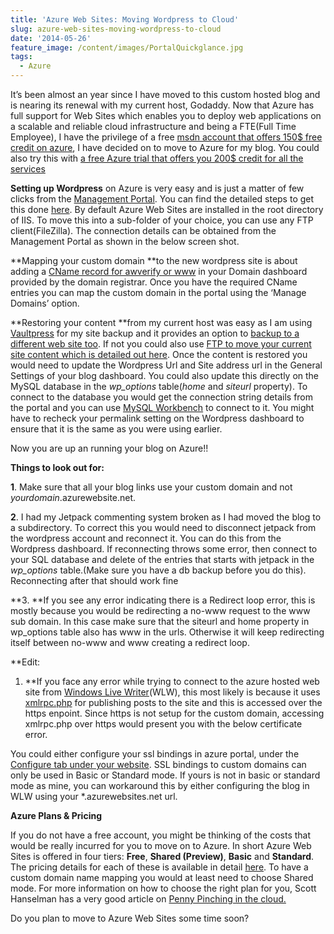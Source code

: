 ```yaml
---
title: 'Azure Web Sites: Moving Wordpress to Cloud'
slug: azure-web-sites-moving-wordpress-to-cloud
date: '2014-05-26'
feature_image: /content/images/PortalQuickglance.jpg
tags:
  - Azure
---
```

It’s been almost an year since I have moved to this custom hosted blog and is nearing its renewal with my current host, Godaddy. Now that Azure has full support for Web Sites which enables you to deploy web applications on a scalable and reliable cloud infrastructure and being a FTE(Full Time Employee), I have the privilege of a free [msdn account that offers 150$ free credit on azure](http://azure.microsoft.com/en-us/pricing/member-offers/msdn-benefits-b/), I have decided on to move to Azure for my blog. You could also try this with [a free Azure trial that offers you 200$ credit for all the services](http://azure.microsoft.com/en-us/pricing/free-trial/)

**Setting up Wordpress** on Azure is very easy and is just a matter of few clicks from the [Management Portal](https://manage.windowsazure.com). You can find the detailed steps to get this done [here](http://azure.microsoft.com/en-us/documentation/articles/web-sites-php-web-site-gallery/). By default Azure Web Sites are installed in the root directory of IIS. To move this into a sub-folder of your choice, you can use any FTP client(FileZilla). The connection details can be obtained from the Management Portal as shown in the below screen shot.

<ImageCard src="/content/images/PortalQuickglance.jpg" alt="Portal Quick glance" /><ImageCard src="/content/images/PortalQuickglance1.jpg" alt="Portal Quick glance 1" />

\*\*Mapping your custom domain \*\*to the new wordpress site is about adding a [CName record for awverify or www](http://azure.microsoft.com/en-us/documentation/articles/web-sites-custom-domain-name/) in your Domain dashboard provided by the domain registrar. Once you have the required CName entries you can map the custom domain in the portal using the ‘Manage Domains’ option.

<ImageCard src="/content/images/CustomDomain.jpg" alt="Custom Domain" />

\*\*Restoring your content \*\*from my current host was easy as I am using [Vaultpress](http://vaultpress.com) for my site backup and it provides an option to [backup to a different web site too](http://help.vaultpress.com/restore-to-a-new-site/). If not you could also use [FTP to move your current site content which is detailed out here](http://www.davebost.com/2013/07/11/moving-a-wordpress-blog-to-windows-azure-transferring-your-content). Once the content is restored you would need to update the Wordpress Url and Site address url in the General Settings of your blog dashboard. You could also update this directly on the MySQL database in the _wp\_options_ table(_home_ and _siteurl_ property). To connect to the database you would get the connection string details from the portal and you can use [MySQL Workbench](http://www.mysql.com/products/workbench/) to connect to it. You might have to recheck your permalink setting on the Wordpress dashboard to ensure that it is the same as you were using earlier.

<ImageCard src="/content/images/AzureGeneralSettings.jpg" alt="General Settings" />

Now you are up an running your blog on Azure!!

**Things to look out for:**

**1**. Make sure that all your blog links use your custom domain and not _yourdomain_.azurewebsite.net.

**2**. I had my Jetpack commenting system broken as I had moved the blog to a subdirectory. To correct this you would need to disconnect jetpack from the wordpress account and reconnect it. You can do this from the Wordpress dashboard. If reconnecting throws some error, then connect to your SQL database and delete of the entries that starts with jetpack in the _wp\_options_ table.(Make sure you have a db backup before you do this). Reconnecting after that should work fine

\*\*3. \*\*If you see any error indicating there is a Redirect loop error, this is mostly because you would be redirecting a no-www request to the www sub domain. In this case make sure that the siteurl and home property in wp\_options table also has www in the urls. Otherwise it will keep redirecting itself between no-www and www creating a redirect loop.

\*\*Edit:

1.  \*\*If you face any error while trying to connect to the azure hosted web site from [Windows Live Writer](http://www.microsoft.com/en-in/download/details.aspx?id=8621)(WLW), this most likely is because it uses [xmlrpc.php](http://codex.wordpress.org/XML-RPC_Support) for publishing posts to the site and this is accessed over the https enpoint. Since https is not setup for the custom domain, accessing xmlrpc.php over https would present you with the below certificate error.

<ImageCard src="/content/images/wlw_https_error.jpg" alt="Https error" />

You could either configure your ssl bindings in azure portal, under the [Configure tab under your website](http://ruslany.net/2013/07/how-to-setup-ip-ssl-on-windows-azure-web-sites/). SSL bindings to custom domains can only be used in Basic or Standard mode. If yours is not in basic or standard mode as mine, you can workaround this by either configuring the blog in WLW using your \*.azurewebsites.net url.

**Azure Plans & Pricing**

If you do not have a free account, you might be thinking of the costs that would be really incurred for you to move on to Azure. In short Azure Web Sites is offered in four tiers: **Free**, **Shared (Preview)**, **Basic** and **Standard**. The pricing details for each of these is available in detail [here](http://azure.microsoft.com/en-us/pricing/details/web-sites/). To have a custom domain name mapping you would at least need to choose Shared mode. For more information on how to choose the right plan for you, Scott Hanselman has a very good article on [Penny Pinching in the cloud.](http://www.hanselman.com/blog/PennyPinchingInTheCloudWhenDoAzureWebsitesMakeSense.aspx)

Do you plan to move to Azure Web Sites some time soon?
